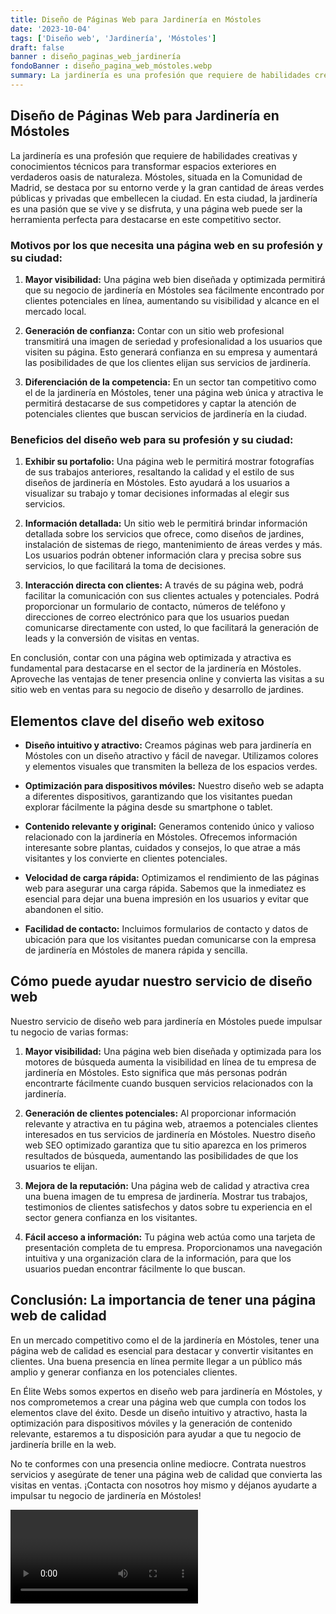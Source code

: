 ```yaml
---
title: Diseño de Páginas Web para Jardinería en Móstoles
date: '2023-10-04'
tags: ['Diseño web', 'Jardinería', 'Móstoles']
draft: false
banner : diseño_paginas_web_jardinería
fondoBanner : diseño_pagina_web_móstoles.webp
summary: La jardinería es una profesión que requiere de habilidades creativas y conocimientos técnicos para transformar espacios exteriores en verdaderos oasis de naturaleza. Móstoles, situada en la Comunidad de Madrid, se destaca por su entorno verde y la gran cantidad de áreas verdes públicas y privadas que embellecen la ciudad. En esta ciudad, la jardinería es una pasión que se vive y se disfruta, y una página web puede ser la herramienta perfecta para destacarse en este competitivo sector.
---
```


## Diseño de Páginas Web para Jardinería en Móstoles

La jardinería es una profesión que requiere de habilidades creativas y conocimientos técnicos para transformar espacios exteriores en verdaderos oasis de naturaleza. Móstoles, situada en la Comunidad de Madrid, se destaca por su entorno verde y la gran cantidad de áreas verdes públicas y privadas que embellecen la ciudad. En esta ciudad, la jardinería es una pasión que se vive y se disfruta, y una página web puede ser la herramienta perfecta para destacarse en este competitivo sector.

### Motivos por los que necesita una página web en su profesión y su ciudad:

1. **Mayor visibilidad:** Una página web bien diseñada y optimizada permitirá que su negocio de jardinería en Móstoles sea fácilmente encontrado por clientes potenciales en línea, aumentando su visibilidad y alcance en el mercado local.

2. **Generación de confianza:** Contar con un sitio web profesional transmitirá una imagen de seriedad y profesionalidad a los usuarios que visiten su página. Esto generará confianza en su empresa y aumentará las posibilidades de que los clientes elijan sus servicios de jardinería.

3. **Diferenciación de la competencia:** En un sector tan competitivo como el de la jardinería en Móstoles, tener una página web única y atractiva le permitirá destacarse de sus competidores y captar la atención de potenciales clientes que buscan servicios de jardinería en la ciudad.

### Beneficios del diseño web para su profesión y su ciudad:

1. **Exhibir su portafolio:** Una página web le permitirá mostrar fotografías de sus trabajos anteriores, resaltando la calidad y el estilo de sus diseños de jardinería en Móstoles. Esto ayudará a los usuarios a visualizar su trabajo y tomar decisiones informadas al elegir sus servicios.

2. **Información detallada:** Un sitio web le permitirá brindar información detallada sobre los servicios que ofrece, como diseños de jardines, instalación de sistemas de riego, mantenimiento de áreas verdes y más. Los usuarios podrán obtener información clara y precisa sobre sus servicios, lo que facilitará la toma de decisiones.

3. **Interacción directa con clientes:** A través de su página web, podrá facilitar la comunicación con sus clientes actuales y potenciales. Podrá proporcionar un formulario de contacto, números de teléfono y direcciones de correo electrónico para que los usuarios puedan comunicarse directamente con usted, lo que facilitará la generación de leads y la conversión de visitas en ventas.

En conclusión, contar con una página web optimizada y atractiva es fundamental para destacarse en el sector de la jardinería en Móstoles. Aproveche las ventajas de tener presencia online y convierta las visitas a su sitio web en ventas para su negocio de diseño y desarrollo de jardines.

<GifSeo />

<Cta />

## Elementos clave del diseño web exitoso

- **Diseño intuitivo y atractivo:** Creamos páginas web para jardinería en Móstoles con un diseño atractivo y fácil de navegar. Utilizamos colores y elementos visuales que transmiten la belleza de los espacios verdes.

- **Optimización para dispositivos móviles:** Nuestro diseño web se adapta a diferentes dispositivos, garantizando que los visitantes puedan explorar fácilmente la página desde su smartphone o tablet.

- **Contenido relevante y original:** Generamos contenido único y valioso relacionado con la jardinería en Móstoles. Ofrecemos información interesante sobre plantas, cuidados y consejos, lo que atrae a más visitantes y los convierte en clientes potenciales.

- **Velocidad de carga rápida:** Optimizamos el rendimiento de las páginas web para asegurar una carga rápida. Sabemos que la inmediatez es esencial para dejar una buena impresión en los usuarios y evitar que abandonen el sitio.

- **Facilidad de contacto:** Incluimos formularios de contacto y datos de ubicación para que los visitantes puedan comunicarse con la empresa de jardinería en Móstoles de manera rápida y sencilla.

## Cómo puede ayudar nuestro servicio de diseño web

Nuestro servicio de diseño web para jardinería en Móstoles puede impulsar tu negocio de varias formas:

1. **Mayor visibilidad:** Una página web bien diseñada y optimizada para los motores de búsqueda aumenta la visibilidad en línea de tu empresa de jardinería en Móstoles. Esto significa que más personas podrán encontrarte fácilmente cuando busquen servicios relacionados con la jardinería.

2. **Generación de clientes potenciales:** Al proporcionar información relevante y atractiva en tu página web, atraemos a potenciales clientes interesados en tus servicios de jardinería en Móstoles. Nuestro diseño web SEO optimizado garantiza que tu sitio aparezca en los primeros resultados de búsqueda, aumentando las posibilidades de que los usuarios te elijan.

3. **Mejora de la reputación:** Una página web de calidad y atractiva crea una buena imagen de tu empresa de jardinería. Mostrar tus trabajos, testimonios de clientes satisfechos y datos sobre tu experiencia en el sector genera confianza en los visitantes.

4. **Fácil acceso a información:** Tu página web actúa como una tarjeta de presentación completa de tu empresa. Proporcionamos una navegación intuitiva y una organización clara de la información, para que los usuarios puedan encontrar fácilmente lo que buscan.

## Conclusión: La importancia de tener una página web de calidad

En un mercado competitivo como el de la jardinería en Móstoles, tener una página web de calidad es esencial para destacar y convertir visitantes en clientes. Una buena presencia en línea permite llegar a un público más amplio y generar confianza en los potenciales clientes.

En Élite Webs somos expertos en diseño web para jardinería en Móstoles, y nos comprometemos a crear una página web que cumpla con todos los elementos clave del éxito. Desde un diseño intuitivo y atractivo, hasta la optimización para dispositivos móviles y la generación de contenido relevante, estaremos a tu disposición para ayudar a que tu negocio de jardinería brille en la web.

No te conformes con una presencia online mediocre. Contrata nuestros servicios y asegúrate de tener una página web de calidad que convierta las visitas en ventas. ¡Contacta con nosotros hoy mismo y déjanos ayudarte a impulsar tu negocio de jardinería en Móstoles!

<Video />

<CtaBot job='Jardinería' city='Móstoles'/>

<Gmaps query='Móstoles+españa+maps' />